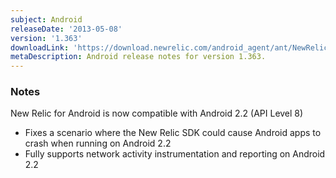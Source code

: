 ```yaml
---
subject: Android
releaseDate: '2013-05-08'
version: '1.363'
downloadLink: 'https://download.newrelic.com/android_agent/ant/NewRelic_Android_Agent_1.363.zip'
metaDescription: Android release notes for version 1.363.
---
```


### Notes

New Relic for Android is now compatible with Android 2.2 (API Level 8)

* Fixes a scenario where the New Relic SDK could cause Android apps to crash when running on Android 2.2
* Fully supports network activity instrumentation and reporting on Android 2.2
